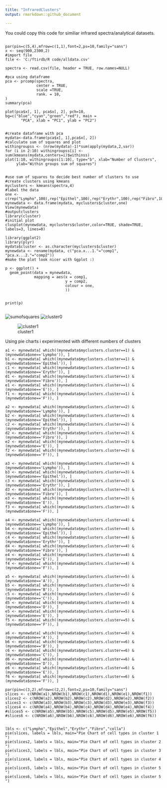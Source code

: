 ```yaml
---
title: "InfraredClusters"
output: rmarkdown::github_document

---
```




You could copy this code for similiar infrared spectra/analytical datasets.

```library(data.table)

par(pin=c(5,4),mfrow=c(1,1),font=2,ps=10,family="sans")
x <- seq(900,2300,2)
#import file
file <- 'C:/ftirdb/R code/alldata.csv'

spectra <- read.csv(file, header = TRUE, row.names=NULL)

#pca using dataframe
pca <- prcomp(spectra,
              center = TRUE,
              scale =TRUE,
              rank. = 10,
)
summary(pca)

plot(pca$x[, 1], pca$x[, 2], pch=10, bg=c("blue","cyan","green","red"), main =
       "PCA", xlab = "PC1", ylab = "PC2") 


#create dataframe with pca
mydata<-data.frame(pca$x[, 1],pca$x[, 2]) 
#calculate sum of squares and plot
withingroupss <- (nrow(mydata)-1)*sum(apply(mydata,2,var))
for (i in 2:10) withingroupss[i] <- sum(kmeans(mydata,centers=i)$withinss)
plot(1:10, withingroupss[1:10], type="b", xlab="Number of Clusters",
     ylab="Within groups sum of squares") 


#use sum of squares to decide best number of clusters to use 
#create clusters using kmeans
myclusters <- kmeans(spectra,4) 
#label the data
one <- c(rep("Lympho",100),rep("Epithel",100),rep("Erythr",100),rep("Fibro",101))
mynewdata <- data.frame(mydata, myclusters$cluster,one)
View(mynewdata) 
#outputclusters
library(cluster)
#initial plot
clusplot(mynewdata, myclusters$cluster,color=TRUE, shade=TRUE, labels=3, lines=0)

library(ggplot2)
library(plyr)
mydata$cluster <- as.character(myclusters$cluster)
mynewdata <- rename(mydata, c("pca.x...1."="comp1", "pca.x...2."="comp2"))
#make the plot look nicer with Ggplot :) 

p <- ggplot() +
  geom_point(data = mynewdata, 
             mapping = aes(x = comp1, 
                           y = comp2, 
                           colour = one,
                           ))


print(p)


```


![sumofsquares](cellclusters.jpeg)
![cluster0](plotofclusters.jpeg)

![cluster1](sumofs.jpeg)

Using pie charts i experimented with different numbers of clusters

```
a1 <- mynewdata[ which((mynewdata$myclusters.cluster==1) &(mynewdata$one=='Lympho')), ]
b1 <- mynewdata[ which((mynewdata$myclusters.cluster==1) &(mynewdata$one=='Epithel')), ]
c1 <- mynewdata[ which((mynewdata$myclusters.cluster==1) &(mynewdata$one=='Erythr')), ]
d1 <- mynewdata[ which((mynewdata$myclusters.cluster==1) &(mynewdata$one=='Fibro')), ]
e1 <- mynewdata[ which((mynewdata$myclusters.cluster==1) &(mynewdata$one=='E')), ]
f1 <- mynewdata[ which((mynewdata$myclusters.cluster==1) &(mynewdata$one=='F')), ]

a2 <- mynewdata[ which((mynewdata$myclusters.cluster==2) &(mynewdata$one=='Lympho')), ]
b2 <- mynewdata[ which((mynewdata$myclusters.cluster==2) &(mynewdata$one=='Epithel')), ]
c2 <- mynewdata[ which((mynewdata$myclusters.cluster==2) &(mynewdata$one=='Erythr')), ]
d2 <- mynewdata[ which((mynewdata$myclusters.cluster==2) &(mynewdata$one=='Fibro')), ]
e2 <- mynewdata[ which((mynewdata$myclusters.cluster==2) &(mynewdata$one=='E')), ]
f2 <- mynewdata[ which((mynewdata$myclusters.cluster==2) &(mynewdata$one=='F')), ]

a3 <- mynewdata[ which((mynewdata$myclusters.cluster==3) &(mynewdata$one=='Lympho')), ]
b3 <- mynewdata[ which((mynewdata$myclusters.cluster==3) &(mynewdata$one=='Epithel')), ]
c3 <- mynewdata[ which((mynewdata$myclusters.cluster==3) &(mynewdata$one=='Erythr')), ]
d3 <- mynewdata[ which((mynewdata$myclusters.cluster==3) &(mynewdata$one=='Fibro')), ]
e3 <- mynewdata[ which((mynewdata$myclusters.cluster==3) &(mynewdata$one=='E')), ]
f3 <- mynewdata[ which((mynewdata$myclusters.cluster==3) &(mynewdata$one=='F')), ]

a4 <- mynewdata[ which((mynewdata$myclusters.cluster==4) &(mynewdata$one=='Lympho')), ]
b4 <- mynewdata[ which((mynewdata$myclusters.cluster==4) &(mynewdata$one=='Epithel')), ]
c4 <- mynewdata[ which((mynewdata$myclusters.cluster==4) &(mynewdata$one=='Erythr')), ]
d4 <- mynewdata[ which((mynewdata$myclusters.cluster==4) &(mynewdata$one=='Fibro')), ]
e4 <- mynewdata[ which((mynewdata$myclusters.cluster==4) &(mynewdata$one=='E')), ]
f4 <- mynewdata[ which((mynewdata$myclusters.cluster==4) &(mynewdata$one=='F')), ]

a5 <- mynewdata[ which((mynewdata$myclusters.cluster==5) &(mynewdata$one=='A')), ]
b5 <- mynewdata[ which((mynewdata$myclusters.cluster==5) &(mynewdata$one=='B')), ]
c5 <- mynewdata[ which((mynewdata$myclusters.cluster==5) &(mynewdata$one=='C')), ]
d5 <- mynewdata[ which((mynewdata$myclusters.cluster==5) &(mynewdata$one=='D')), ]
e5 <- mynewdata[ which((mynewdata$myclusters.cluster==5) &(mynewdata$one=='E')), ]
f5 <- mynewdata[ which((mynewdata$myclusters.cluster==5) &(mynewdata$one=='F')), ]

a6 <- mynewdata[ which((mynewdata$myclusters.cluster==6) &(mynewdata$one=='A')), ]
b6 <- mynewdata[ which((mynewdata$myclusters.cluster==6) &(mynewdata$one=='B')), ]
c6 <- mynewdata[ which((mynewdata$myclusters.cluster==6) &(mynewdata$one=='C')), ]
d6 <- mynewdata[ which((mynewdata$myclusters.cluster==6) &(mynewdata$one=='D')), ]
e6 <- mynewdata[ which((mynewdata$myclusters.cluster==6) &(mynewdata$one=='E')), ]
f6 <- mynewdata[ which((mynewdata$myclusters.cluster==6) &(mynewdata$one=='F')), ]

par(pin=c(3,2),mfrow=c(2,2),font=2,ps=10,family="sans")
slices <- c(NROW(a1),NROW(b1),NROW(c1),NROW(d1),NROW(e1),NROW(f1))
slices2 <- c(NROW(a2),NROW(b2),NROW(c2),NROW(d2),NROW(e2),NROW(f2))
slices3 <- c(NROW(a3),NROW(b3),NROW(c3),NROW(d3),NROW(e3),NROW(f3))
slices4 <- c(NROW(a4),NROW(b4),NROW(c4),NROW(d4),NROW(e4),NROW(f4))
#slices5 <- c(NROW(a5),NROW(b5),NROW(c5),NROW(d5),NROW(e5),NROW(f5))
#slices6 <- c(NROW(a6),NROW(b6),NROW(c6),NROW(d6),NROW(e6),NROW(f6))


lbls <- c("Lympho","Epithel","Erythr","Fibro","colla")
pie(slices, labels = lbls, main="Pie Chart of cell types in cluster 1 ")
pie(slices2, labels = lbls, main="Pie Chart of cell types in cluster 2 ")
pie(slices3, labels = lbls, main="Pie Chart of cell types in cluster 3 ")
pie(slices4, labels = lbls, main="Pie Chart of cell types in cluster 4 ")
pie(slices5, labels = lbls, main="Pie Chart of cell types in cluster 5 ")
pie(slices6, labels = lbls, main="Pie Chart of cell types in cluster 5 ")

```

